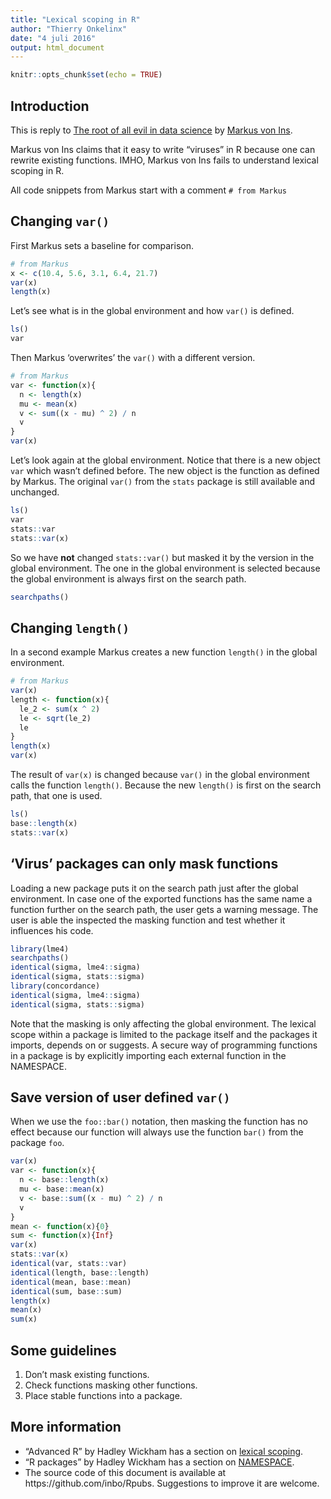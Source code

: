 ```yaml
---
title: "Lexical scoping in R"
author: "Thierry Onkelinx"
date: "4 juli 2016"
output: html_document
---
```


```r
knitr::opts_chunk$set(echo = TRUE)
```

## Introduction

This is reply to [The root of all evil in data science](https://www.linkedin.com/pulse/what-r-just-hoax-ticking-bomb-dr-markus-von-ins) by [Markus von Ins](https://www.linkedin.com/in/dr-markus-von-ins-5935a724).

Markus von Ins claims that it easy to write "viruses" in R because one can rewrite existing functions. IMHO, Markus von Ins fails to understand lexical scoping in R.

All code snippets from Markus start with a comment `# from Markus`

## Changing `var()`

First Markus sets a baseline for comparison.

```r
# from Markus
x <- c(10.4, 5.6, 3.1, 6.4, 21.7)
var(x)
length(x)
```

Let's see what is in the global environment and how `var()` is defined.

```r
ls()
var
```

Then Markus 'overwrites' the `var()` with a different version.

```r
# from Markus
var <- function(x){
  n <- length(x)
  mu <- mean(x)
  v <- sum((x - mu) ^ 2) / n
  v
}
var(x)
```

Let's look again at the global environment. Notice that there is a new object `var` which wasn't defined before. The new object is the function as defined by Markus. The original `var()` from the `stats` package is still available and unchanged. 

```r
ls()
var
stats::var
stats::var(x)
```

So we have **not** changed `stats::var()` but masked it by the version in the global environment. The one in the global environment is selected because the global environment is always first on the search path.

```r
searchpaths()
```

## Changing `length()`

In a second example Markus creates a new function `length()` in the global environment.

```r
# from Markus
var(x)
length <- function(x){
  le_2 <- sum(x ^ 2)
  le <- sqrt(le_2)
  le
}
length(x)
var(x)
```

The result of `var(x)` is changed because `var()` in the global environment calls the function `length()`. Because the new `length()` is first on the search path, that one is used.

```r
ls()
base::length(x)
stats::var(x)
```

## 'Virus' packages can only mask functions

Loading a new package puts it on the search path just after the global environment. In case one of the exported functions has the same name a function further on the search path, the user gets a warning message. The user is able the inspected the masking function and test whether it influences his code.

```r
library(lme4)
searchpaths()
identical(sigma, lme4::sigma)
identical(sigma, stats::sigma)
library(concordance)
identical(sigma, lme4::sigma)
identical(sigma, stats::sigma)
```

Note that the masking is only affecting the global environment. The lexical scope within a package is limited to the package itself and the packages it imports, depends on or suggests. A secure way of programming functions in a package is by explicitly importing each external function in the NAMESPACE.

## Save version of user defined `var()`

When we use the `foo::bar()` notation, then masking the function has no effect because our function will always use the function `bar()` from the package `foo`.

```r
var(x)
var <- function(x){
  n <- base::length(x)
  mu <- base::mean(x)
  v <- base::sum((x - mu) ^ 2) / n
  v
}
mean <- function(x){0}
sum <- function(x){Inf}
var(x)
stats::var(x)
identical(var, stats::var)
identical(length, base::length)
identical(mean, base::mean)
identical(sum, base::sum)
length(x)
mean(x)
sum(x)
```

## Some guidelines

1. Don't mask existing functions.
1. Check functions masking other functions.
1. Place stable functions into a package.

## More information

- "Advanced R" by Hadley Wickham has a section on [lexical scoping](http://adv-r.had.co.nz/Functions.html#lexical-scoping).
- "R packages" by Hadley Wickham has a section on [NAMESPACE](http://r-pkgs.had.co.nz/namespace.html).
- The source code of this document is available at https://github.com/inbo/Rpubs. Suggestions to improve it are welcome.
